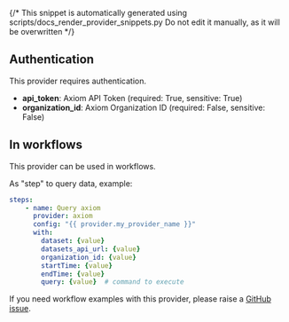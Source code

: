 {/* This snippet is automatically generated using scripts/docs_render_provider_snippets.py 
Do not edit it manually, as it will be overwritten */}

## Authentication
This provider requires authentication.
- **api_token**: Axiom API Token (required: True, sensitive: True)
- **organization_id**: Axiom Organization ID (required: False, sensitive: False)


## In workflows

This provider can be used in workflows.


As "step" to query data, example:
```yaml
steps:
    - name: Query axiom
      provider: axiom
      config: "{{ provider.my_provider_name }}"
      with:
        dataset: {value}  
        datasets_api_url: {value}  
        organization_id: {value}  
        startTime: {value}  
        endTime: {value}  
        query: {value}  # command to execute
```





If you need workflow examples with this provider, please raise a [GitHub issue](https://github.com/keephq/keep/issues).

